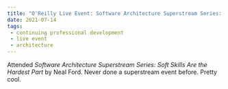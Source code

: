 ```yaml
---
title: "O'Reilly Live Event: Software Architecture Superstream Series: Soft Skills Are the Hardest Part"
date: 2021-07-14
tags:
 - continuing professional development
 - live event
 - architecture
---
```




Attended *Software Architecture Superstream Series: Soft Skills Are the Hardest Part* by Neal Ford. Never done a
superstream event before. Pretty cool.



